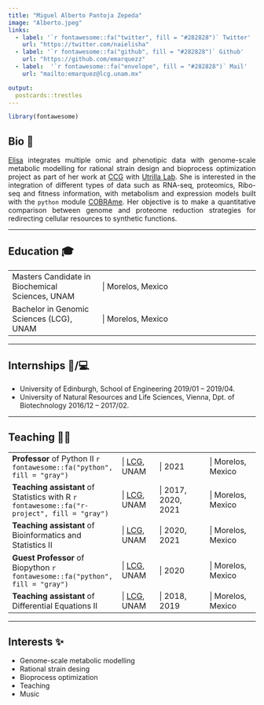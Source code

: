 ```yaml
---
title: "Miguel Alberto Pantoja Zepeda"
image: "Alberto.jpeg"
links:
  - label: '`r fontawesome::fa("twitter", fill = "#282828")` Twitter'
    url: "https://twitter.com/naielisha"
  - label: '`r fontawesome::fa("github", fill = "#282828")` Github'
    url: "https://github.com/emarquezz"
  - label:  '`r fontawesome::fa("envelope", fill = "#282828")` Mail'
    url: "mailto:emarquez@lcg.unam.mx"

output:
  postcards::trestles
---
```


```r
library(fontawesome)
```



## Bio 📔
<p style='text-align: justify;'>[Elisa](http://emarquezz.github.io/) integrates multiple omic and phenotipic data with genome-scale metabolic modelling  for rational strain design and bioprocess optimization project as part of her work at [CCG](https://www.ccg.unam.mx/) with [Utrilla Lab](https://sites.google.com/ccg.unam.mx/utrillalab/home). She is interested in the integration of different types of data such as RNA-seq, proteomics, Ribo-seq and fitness information, with metabolism and expression models built with the `python` module [COBRAme](https://cobrame.readthedocs.io/en/master/). Her objective is to make a quantitative comparison between genome and proteome reduction strategies for redirecting cellular resources to synthetic functions. </p>

--------------------------

## Education 🎓

|  |  |
|:------|:-----------|
| Masters Candidate in Biochemical Sciences, UNAM |&#124; Morelos, Mexico
| Bachelor in Genomic Sciences (LCG), UNAM |&#124; Morelos, Mexico |


------------------------------------

## Internships 🧫/💻

- University of Edinburgh, School of
Engineering 2019/01 – 2019/04.
- University of Natural Resources
and Life Sciences, Vienna, Dpt. of Biotechnology
2016/12 – 2017/02.

--------------------------

## Teaching 👩‍🏫

|  |  |  |  |
|:------------------|:------|:--------|:--------|
| **Professor** of Python II `r fontawesome::fa("python", fill = "gray")`|&#124; [LCG](https://www.lcg.unam.mx/), UNAM|&#124; 2021 |&#124; Morelos, Mexico
| **Teaching assistant** of Statistics with R `r fontawesome::fa("r-project", fill = "gray")` |&#124; [LCG](https://www.lcg.unam.mx/), UNAM|&#124; 2017, 2020, 2021 |&#124; Morelos, Mexico
| **Teaching assistant** of Bioinformatics and Statistics II |&#124; [LCG](https://www.lcg.unam.mx/), UNAM|&#124; 2020, 2021 |&#124; Morelos, Mexico
| **Guest Professor** of Biopython `r fontawesome::fa("python", fill = "gray")`|&#124; [LCG](https://www.lcg.unam.mx/), UNAM |&#124; 2020 |&#124; Morelos, Mexico
| **Teaching assistant** of Differential Equations II|&#124; [LCG](https://www.lcg.unam.mx/), UNAM|&#124; 2018, 2019|&#124; Morelos, Mexico |

-----------------------------------

## Interests ✨

- Genome-scale metabolic modelling
- Rational strain desing
- Bioprocess optimization
- Teaching
- Music
